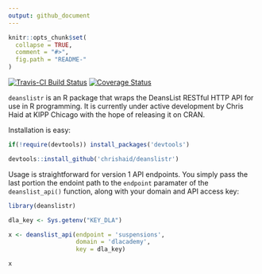 ```yaml
---
output: github_document
---
```


<!-- README.md is generated from README.Rmd. Please edit that file -->

```r
knitr::opts_chunk$set(
  collapse = TRUE,
  comment = "#>",
  fig.path = "README-"
)
```
[![Travis-CI Build Status](https://travis-ci.org/chrishaid/deanslistr.svg?branch=master)](https://travis-ci.org/chrishaid/deanslistr)
[![Coverage Status](https://img.shields.io/codecov/c/github/chrishaid/deanslistr/master.svg)](https://codecov.io/github/chrishaid/deanslistr?branch=master)


`deanslistr` is an R package that wraps the DeansList RESTful HTTP API for use in R programming. It is currently under active development by Chris Haid at KIPP Chicago with the hope of releasing it on CRAN. 

Installation is easy:
```r
if(!require(devtools)) install_packages('devtools')

devtools::install_github('chrishaid/deanslistr')
```

Usage is straightforward for version 1 API endpoints.  You simply pass the last portion the endoint path to the `endpoint` paramater of the `deanslist_api()` function, along with your domain and API access key:
```r
library(deanslistr)

dla_key <- Sys.getenv("KEY_DLA")

x <- deanslist_api(endpoint = 'suspensions',
                   domain = 'dlacademy',
                   key = dla_key)

x
```





